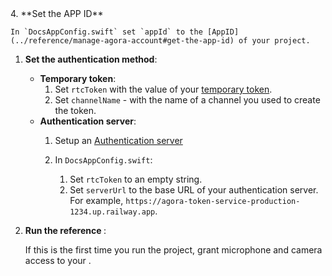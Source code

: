 <ProductWrapper notAllowed="signaling" >
<PlatformWrapper platform={["ios","macos"]}>
4. **Set the APP ID**

    In `DocsAppConfig.swift` set `appId` to the [AppID](../reference/manage-agora-account#get-the-app-id) of your project.

1. **Set the authentication method**:

    - **Temporary token**:
        1. Set `rtcToken`  with the value of your [temporary token](../reference/manage-agora-account#generate-a-temporary-token).
        1. Set `channelName` - with the name of a channel you used to create the token.
    - **Authentication server**:
        1. Setup an [Authentication server](../get-started/authentication-workflow#create-and-run-a-token-server)
        1. In `DocsAppConfig.swift`:

           1. Set  `rtcToken` to an empty string.
           1. Set `serverUrl` to the base URL of your authentication server. For example, `https://agora-token-service-production-1234.up.railway.app`.

1.  **Run the <Vpl k="NAME" /> reference <Vpl k="CLIENT" />**:

    If this is the first time you run the project, grant microphone and camera access to your <Vpl k="CLIENT" />.

</PlatformWrapper>
</ProductWrapper>
